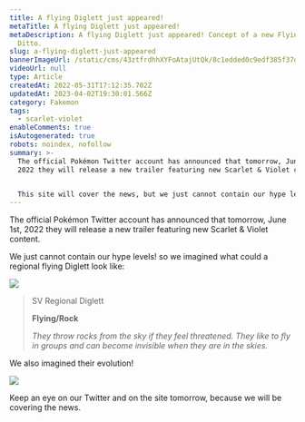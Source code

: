 ```yaml
---
title: A flying Diglett just appeared!
metaTitle: A flying Diglett just appeared!
metaDescription: A flying Diglett just appeared! Concept of a new Flying/Rock regional form of
  Ditto.
slug: a-flying-diglett-just-appeared
bannerImageUrl: /static/cms/43ztfrdhhXYFoAtajUtQk/8c1edded0c9edf385f37df047357f630/flying-digletts-wallpaper.png
videoUrl: null
type: Article
createdAt: 2022-05-31T17:12:35.702Z
updatedAt: 2023-04-02T19:30:01.566Z
category: Fakemon
tags:
  - scarlet-violet
enableComments: true
isAutogenerated: true
robots: noindex, nofollow
summary: >-
  The official Pokémon Twitter account has announced that tomorrow, June 1st,
  2022 they will release a new trailer featuring new Scarlet & Violet content.


  This site will cover the news, but we just cannot contain our hype levels!, so we imagined what could a regional flying Diglett look like :D
---
```


The official Pokémon Twitter account has announced that tomorrow, June 1st, 2022 they will release a new trailer featuring new Scarlet & Violet content.

We just cannot contain our hype levels! so we imagined what could a regional flying Diglett look like:

![](/static/cms/2qahrFxfh3icQKMo03ByJA/4ce877a8a519fff9b954302ab2ec92e4/flying-digletts-wallpaper.png)

> SV Regional Diglett
>
> **Flying/Rock**
>
> _They throw rocks from the sky if they feel threatened. They like to fly in groups and can become invisible when they are in the skies._

We also imagined their evolution!

![](/static/cms/2x1TRtSsxtiehQkqISy0Yo/a45b268c6d70dbb8e58c8143e68e4e18/flying-dugtrio-compo.png)

Keep an eye on our Twitter and on the site tomorrow, because we will be covering the news.

